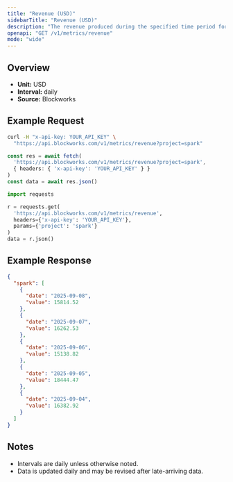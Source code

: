 ```yaml
---
title: "Revenue (USD)"
sidebarTitle: "Revenue (USD)"
description: "The revenue produced during the specified time period for given project."
openapi: "GET /v1/metrics/revenue"
mode: "wide"
---
```


## Overview

- **Unit:** USD
- **Interval:** daily
- **Source:** Blockworks

## Example Request

<CodeGroup>

```bash cURL
curl -H "x-api-key: YOUR_API_KEY" \
  "https://api.blockworks.com/v1/metrics/revenue?project=spark"
```

```typescript TypeScript
const res = await fetch(
  'https://api.blockworks.com/v1/metrics/revenue?project=spark',
  { headers: { 'x-api-key': 'YOUR_API_KEY' } }
)
const data = await res.json()
```

```python Python
import requests

r = requests.get(
  'https://api.blockworks.com/v1/metrics/revenue',
  headers={'x-api-key': 'YOUR_API_KEY'},
  params={'project': 'spark'}
)
data = r.json()
```

</CodeGroup>

## Example Response

```json
{
  "spark": [
    {
      "date": "2025-09-08",
      "value": 15814.52
    },
    {
      "date": "2025-09-07",
      "value": 16262.53
    },
    {
      "date": "2025-09-06",
      "value": 15138.82
    },
    {
      "date": "2025-09-05",
      "value": 18444.47
    },
    {
      "date": "2025-09-04",
      "value": 16382.92
    }
  ]
}
```

## Notes
- Intervals are daily unless otherwise noted.
- Data is updated daily and may be revised after late-arriving data.